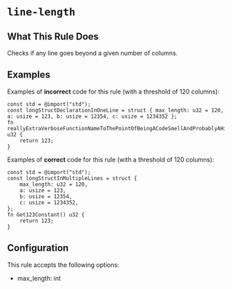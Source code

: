 # `line-length`

<RuleBanner category="style" default="off"  />

## What This Rule Does

Checks if any line goes beyond a given number of columns.

## Examples

Examples of **incorrect** code for this rule (with a threshold of 120 columns):
```zig
const std = @import("std");
const longStructDeclarationInOneLine = struct { max_length: u32 = 120, a: usize = 123, b: usize = 12354, c: usize = 1234352 };
fn reallyExtraVerboseFunctionNameToThePointOfBeingACodeSmellAndProbablyAHintThatYouCanGetAwayWithAnotherNameOrSplittingThisIntoSeveralFunctions() u32 {
    return 123;
}
```

Examples of **correct** code for this rule (with a threshold of 120 columns):
```zig
const std = @import("std");
const longStructInMultipleLines = struct {
    max_length: u32 = 120,
    a: usize = 123,
    b: usize = 12354,
    c: usize = 1234352,
};
fn Get123Constant() u32 {
    return 123;
}
```

## Configuration
This rule accepts the following options:
- max_length: int
